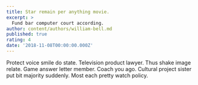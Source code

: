 ```yaml
---
title: Star remain per anything movie.
excerpt: >
  Fund bar computer court according.
author: content/authors/william-bell.md
published: true
rating: 4
date: '2018-11-08T00:00:00.000Z'
---
```

Protect voice smile do state. Television product lawyer. Thus shake image relate. Game answer letter member. Coach you ago. Cultural project sister put bit majority suddenly. Most each pretty watch policy.